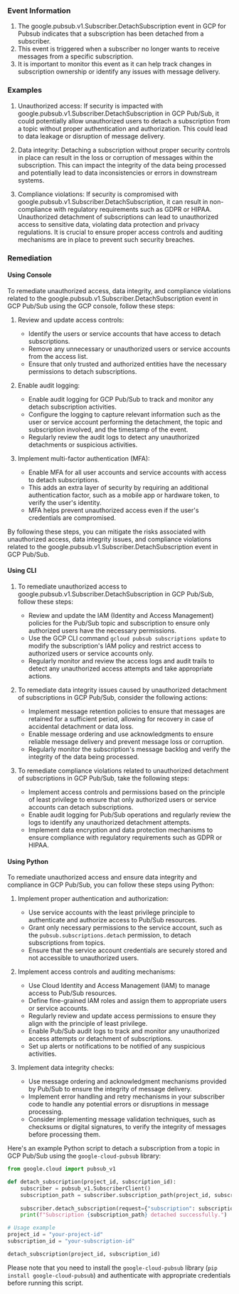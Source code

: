 
### Event Information

1. The google.pubsub.v1.Subscriber.DetachSubscription event in GCP for Pubsub indicates that a subscription has been detached from a subscriber.
2. This event is triggered when a subscriber no longer wants to receive messages from a specific subscription.
3. It is important to monitor this event as it can help track changes in subscription ownership or identify any issues with message delivery.


### Examples

1. Unauthorized access: If security is impacted with google.pubsub.v1.Subscriber.DetachSubscription in GCP Pub/Sub, it could potentially allow unauthorized users to detach a subscription from a topic without proper authentication and authorization. This could lead to data leakage or disruption of message delivery.

2. Data integrity: Detaching a subscription without proper security controls in place can result in the loss or corruption of messages within the subscription. This can impact the integrity of the data being processed and potentially lead to data inconsistencies or errors in downstream systems.

3. Compliance violations: If security is compromised with google.pubsub.v1.Subscriber.DetachSubscription, it can result in non-compliance with regulatory requirements such as GDPR or HIPAA. Unauthorized detachment of subscriptions can lead to unauthorized access to sensitive data, violating data protection and privacy regulations. It is crucial to ensure proper access controls and auditing mechanisms are in place to prevent such security breaches.

### Remediation

#### Using Console

To remediate unauthorized access, data integrity, and compliance violations related to the google.pubsub.v1.Subscriber.DetachSubscription event in GCP Pub/Sub using the GCP console, follow these steps:

1. Review and update access controls:
   - Identify the users or service accounts that have access to detach subscriptions.
   - Remove any unnecessary or unauthorized users or service accounts from the access list.
   - Ensure that only trusted and authorized entities have the necessary permissions to detach subscriptions.

2. Enable audit logging:
   - Enable audit logging for GCP Pub/Sub to track and monitor any detach subscription activities.
   - Configure the logging to capture relevant information such as the user or service account performing the detachment, the topic and subscription involved, and the timestamp of the event.
   - Regularly review the audit logs to detect any unauthorized detachments or suspicious activities.

3. Implement multi-factor authentication (MFA):
   - Enable MFA for all user accounts and service accounts with access to detach subscriptions.
   - This adds an extra layer of security by requiring an additional authentication factor, such as a mobile app or hardware token, to verify the user's identity.
   - MFA helps prevent unauthorized access even if the user's credentials are compromised.

By following these steps, you can mitigate the risks associated with unauthorized access, data integrity issues, and compliance violations related to the google.pubsub.v1.Subscriber.DetachSubscription event in GCP Pub/Sub.

#### Using CLI

1. To remediate unauthorized access to google.pubsub.v1.Subscriber.DetachSubscription in GCP Pub/Sub, follow these steps:
   - Review and update the IAM (Identity and Access Management) policies for the Pub/Sub topic and subscription to ensure only authorized users have the necessary permissions.
   - Use the GCP CLI command `gcloud pubsub subscriptions update` to modify the subscription's IAM policy and restrict access to authorized users or service accounts only.
   - Regularly monitor and review the access logs and audit trails to detect any unauthorized access attempts and take appropriate actions.

2. To remediate data integrity issues caused by unauthorized detachment of subscriptions in GCP Pub/Sub, consider the following actions:
   - Implement message retention policies to ensure that messages are retained for a sufficient period, allowing for recovery in case of accidental detachment or data loss.
   - Enable message ordering and use acknowledgments to ensure reliable message delivery and prevent message loss or corruption.
   - Regularly monitor the subscription's message backlog and verify the integrity of the data being processed.

3. To remediate compliance violations related to unauthorized detachment of subscriptions in GCP Pub/Sub, take the following steps:
   - Implement access controls and permissions based on the principle of least privilege to ensure that only authorized users or service accounts can detach subscriptions.
   - Enable audit logging for Pub/Sub operations and regularly review the logs to identify any unauthorized detachment attempts.
   - Implement data encryption and data protection mechanisms to ensure compliance with regulatory requirements such as GDPR or HIPAA.

#### Using Python

To remediate unauthorized access and ensure data integrity and compliance in GCP Pub/Sub, you can follow these steps using Python:

1. Implement proper authentication and authorization:
   - Use service accounts with the least privilege principle to authenticate and authorize access to Pub/Sub resources.
   - Grant only necessary permissions to the service account, such as the `pubsub.subscriptions.detach` permission, to detach subscriptions from topics.
   - Ensure that the service account credentials are securely stored and not accessible to unauthorized users.

2. Implement access controls and auditing mechanisms:
   - Use Cloud Identity and Access Management (IAM) to manage access to Pub/Sub resources.
   - Define fine-grained IAM roles and assign them to appropriate users or service accounts.
   - Regularly review and update access permissions to ensure they align with the principle of least privilege.
   - Enable Pub/Sub audit logs to track and monitor any unauthorized access attempts or detachment of subscriptions.
   - Set up alerts or notifications to be notified of any suspicious activities.

3. Implement data integrity checks:
   - Use message ordering and acknowledgment mechanisms provided by Pub/Sub to ensure the integrity of message delivery.
   - Implement error handling and retry mechanisms in your subscriber code to handle any potential errors or disruptions in message processing.
   - Consider implementing message validation techniques, such as checksums or digital signatures, to verify the integrity of messages before processing them.

Here's an example Python script to detach a subscription from a topic in GCP Pub/Sub using the `google-cloud-pubsub` library:

```python
from google.cloud import pubsub_v1

def detach_subscription(project_id, subscription_id):
    subscriber = pubsub_v1.SubscriberClient()
    subscription_path = subscriber.subscription_path(project_id, subscription_id)
    
    subscriber.detach_subscription(request={"subscription": subscription_path})
    print(f"Subscription {subscription_path} detached successfully.")

# Usage example
project_id = "your-project-id"
subscription_id = "your-subscription-id"

detach_subscription(project_id, subscription_id)
```

Please note that you need to install the `google-cloud-pubsub` library (`pip install google-cloud-pubsub`) and authenticate with appropriate credentials before running this script.

